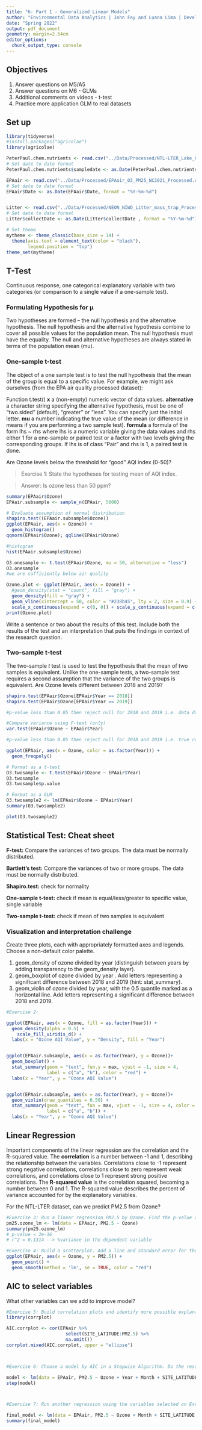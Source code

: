 ```yaml
---
title: "6: Part 1 - Generalized Linear Models"
author: "Environmental Data Analytics | John Fay and Luana Lima | Developed by Kateri Salk"
date: "Spring 2022"
output: pdf_document
geometry: margin=2.54cm
editor_options: 
  chunk_output_type: console
---
```


## Objectives
1. Answer questions on M5/A5
2. Answer questions on M6 - GLMs
3. Additional comments on videos - t-test
4. Practice more application GLM to real datasets


## Set up
```r
library(tidyverse)
#install.packages("agricolae")
library(agricolae)   

PeterPaul.chem.nutrients <- read.csv("../Data/Processed/NTL-LTER_Lake_Chemistry_Nutrients_PeterPaul_Processed.csv", stringsAsFactors = TRUE)
# Set date to date format
PeterPaul.chem.nutrients$sampledate <- as.Date(PeterPaul.chem.nutrients$sampledate, format = "%Y-%m-%d")

EPAair <- read.csv("../Data/Processed/EPAair_O3_PM25_NC2021_Processed.csv", stringsAsFactors = TRUE)
# Set date to date format
EPAair$Date <- as.Date(EPAair$Date, format = "%Y-%m-%d")


Litter <- read.csv("../Data/Processed/NEON_NIWO_Litter_mass_trap_Processed.csv", stringsAsFactors = TRUE)
# Set date to date format
Litter$collectDate <- as.Date(Litter$collectDate , format = "%Y-%m-%d")

# Set theme
mytheme <- theme_classic(base_size = 14) +
  theme(axis.text = element_text(color = "black"), 
        legend.position = "top")
theme_set(mytheme)
```

## T-Test

Continuous response, one categorical explanatory variable with two categories (or comparison to a single value if a one-sample test).

### Formulating Hypothesis for µ

Two hypotheses are formed – the null hypothesis and the alternative hypothesis.
The null hypothesis and the alternative hypothesis combine to cover all possible values for the population mean.
The null hypothesis must have the equality.
The null and alternative hypotheses are always stated in terms of the population mean (mu).

### One-sample t-test
The object of a one sample test is to test the null hypothesis that the mean of the group is equal to a specific value. For example, we might ask ourselves (from the EPA air quality processed dataset): 

Function t.test()
**x**	a (non-empty) numeric vector of data values.
**alternative** a character string specifying the alternative hypothesis, must be one of "two.sided" (default), "greater" or "less". You can specify just the initial letter.
**mu** a number indicating the true value of the mean (or difference in means if you are performing a two sample test).
**formula** a formula of the form lhs ~ rhs where lhs is a numeric variable giving the data values and rhs either 1 for a one-sample or paired test or a factor with two levels giving the corresponding groups. If lhs is of class "Pair" and rhs is 1, a paired test is done.


Are Ozone levels below the threshold for "good" AQI index (0-50)?


> Exercise 1: State the hypotheses for testing mean of AQI index.

> Answer: Is ozone less than 50 ppm? 

```r
summary(EPAair$Ozone)
EPAair.subsample <- sample_n(EPAair, 5000)

# Evaluate assumption of normal distribution
shapiro.test((EPAair.subsample$Ozone))
ggplot(EPAair, aes(x = Ozone)) +
  geom_histogram() 
qqnorm(EPAair$Ozone); qqline(EPAair$Ozone)

#histogram
hist(EPAair.subsample$Ozone)

O3.onesample <- t.test(EPAair$Ozone, mu = 50, alternative = "less")
O3.onesample
#we are sufficiently below air quality 

Ozone.plot <- ggplot(EPAair, aes(x = Ozone)) +
  #geom_density(stat = "count", fill = "gray") +
  geom_density(fill = "gray") +
  geom_vline(xintercept = 50, color = "#238b45", lty = 2, size = 0.9) +
  scale_x_continuous(expand = c(0, 0)) + scale_y_continuous(expand = c(0, 0))
print(Ozone.plot)
```

Write a sentence or two about the results of this test. Include both the results of the test and an interpretation that puts the findings in context of the research question.

> 

### Two-sample t-test

The two-sample *t* test is used to test the hypothesis that the mean of two samples is equivalent. Unlike the one-sample tests, a two-sample test requires a second assumption that the variance of the two groups is equivalent. Are Ozone levels different between 2018 and 2019?

```r
shapiro.test(EPAair$Ozone[EPAair$Year == 2018])
shapiro.test(EPAair$Ozone[EPAair$Year == 2019])

#p-value less than 0.05 then reject null for 2018 and 2019 i.e. data do not follow normal distribution

#Compare variance using F-test (only)
var.test(EPAair$Ozone ~ EPAair$Year)

#p-value less than 0.05 then reject null for 2018 and 2019 i.e. true ratio not equal to one

ggplot(EPAair, aes(x = Ozone, color = as.factor(Year))) +
  geom_freqpoly()

# Format as a t-test
O3.twosample <- t.test(EPAair$Ozone ~ EPAair$Year)
O3.twosample
O3.twosample$p.value

# Format as a GLM
O3.twosample2 <- lm(EPAair$Ozone ~ EPAair$Year)
summary(O3.twosample2)

plot(O3.twosample2)


```


## Statistical Test: Cheat sheet

**F-test:** Compare the variances of two groups. The data must be normally distributed.

**Bartlett’s test:** Compare the variances of two or more groups. The data must be normally distributed.

**Shapiro.test:** check for normality

**One-sample t-test:** check if mean is equal/less/greater to specific value, single variable

**Two-sample t-test:**  check if mean of two samples is equivalent

### Visualization and interpretation challenge

Create three plots, each with appropriately formatted axes and legends. Choose a non-default color palette.

1. geom_density of ozone divided by year (distinguish between years by adding transparency to the geom_density layer).
2. geom_boxplot of ozone divided by year . Add letters representing a significant difference between 2018 and 2019 (hint: stat_summary). 
3. geom_violin of ozone divided by year, with the 0.5 quantile marked as a horizontal line. Add letters representing a significant difference between 2018 and 2019. 

```r
#Exercise 2:

ggplot(EPAair, aes(x = Ozone, fill = as.factor(Year))) +
  geom_density(alpha = 0.5) +
    scale_fill_viridis_d() +
  labs(x = "Ozone AQI Value", y = "Density", fill = "Year")


ggplot(EPAair.subsample, aes(x = as.factor(Year), y = Ozone))+
  geom_boxplot() +
  stat_summary(geom = "text", fun.y = max, vjust = -1, size = 4, 
               label = c("a", "b"), color = "red") +
  labs(x = "Year", y = "Ozone AQI Value")


ggplot(EPAair.subsample, aes(x = as.factor(Year), y = Ozone))+
  geom_violin(draw_quantiles = 0.50) +
  stat_summary(geom = "text", fun = max, vjust = -1, size = 4, color = "red",
               label = c("a", "b")) +
  labs(x = "Year", y = "Ozone AQI Value")
```

## Linear Regression

Important components of the linear regression are the correlation and the R-squared value. The **correlation** is a number between -1 and 1, describing the relationship between the variables. Correlations close to -1 represent strong negative correlations, correlations close to zero represent weak correlations, and correlations close to 1 represent strong positive correlations. The **R-squared value** is the correlation squared, becoming a number between 0 and 1. The R-squared value describes the percent of variance accounted for by the explanatory variables. 

For the NTL-LTER dataset, can we predict PM2.5 from Ozone?

```r

#Exercise 3: Run a linear regression PM2.5 by Ozone. Find the p-value and R-squared value. 
pm25.ozone_lm <- lm(data = EPAair, PM2.5 ~ Ozone)
summary(pm25.ozone_lm)
# p-value < 2e-16
# r^2 = 0.1314 --> %variance in the dependent variable

#Exercise 4: Build a scatterplot. Add a line and standard error for the linear regression. 
ggplot(EPAair, aes(x = Ozone, y = PM2.5)) +
  geom_point() +
  geom_smooth(method = 'lm', se = TRUE, color = "red")


```


## AIC to select variables

What other variables can we add to improve model?

```r

#Exercise 5: Build correlation plots and identify more possible explanatory variables to add to the regression.
library(corrplot)

AIC.corrplot <- cor(EPAair %>% 
                      select(SITE_LATITUDE:PM2.5) %>% 
                      na.omit())
corrplot.mixed(AIC.corrplot, upper = "ellipse") 



#Exercise 6: Choose a model by AIC in a Stepwise Algorithm. Do the results from AIC match the variables you selected on Exercise 5?

model <- lm(data = EPAair, PM2.5 ~ Ozone + Year + Month + SITE_LATITUDE + SITE_LONGITUDE)
step(model)



#Exercise 7: Run another regression using the variables selected on Exercise 6. Compare r-squared value with the one from Exercise 5. 

final_model <- lm(data = EPAair, PM2.5 ~ Ozone + Month + SITE_LATITUDE + SITE_LONGITUDE)
summary(final_model)

```







